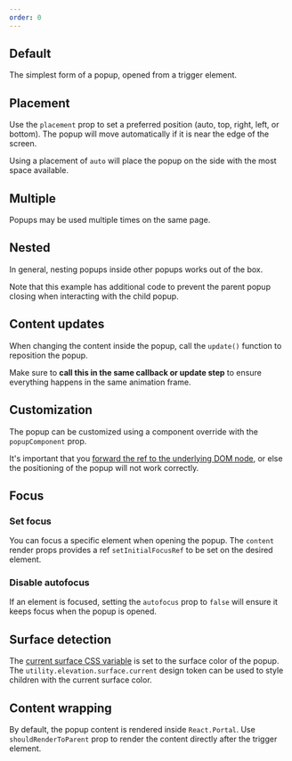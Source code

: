 ```yaml
---
order: 0
---
```



## Default

The simplest form of a popup, opened from a trigger element.

<Example Component={PopupDefaultExample} packageName="@atlaskit/popup" />

## Placement

Use the `placement` prop to set a preferred position (auto, top, right, left, or bottom). The popup will move automatically if it is near the edge of the screen.

Using a placement of `auto` will place the popup on the side with the most space available.

<Example Component={PopupPlacementExample} packageName="@atlaskit/popup" />

## Multiple

Popups may be used multiple times on the same page.

<Example Component={PopupMultipleExample} packageName="@atlaskit/popup" />

## Nested

In general, nesting popups inside other popups works out of the box.

Note that this example has additional code to prevent the parent popup closing when interacting with the child popup.

<Example Component={PopupNestedExample} packageName="@atlaskit/popup" />

## Content updates

When changing the content inside the popup, call the `update()` function to reposition the popup.

Make sure to **call this in the same callback or update step** to ensure everything happens in the same animation frame.

<Example Component={PopupContentUpdateExample} packageName="@atlaskit/popup" />

## Customization

The popup can be customized using a component override with the `popupComponent` prop.

It's important that you [forward the ref to the underlying DOM node](https://reactjs.org/docs/forwarding-refs.html), or else the positioning of the popup will not work correctly.

<Example Component={PopupCustomExample} packageName="@atlaskit/popup" />

## Focus

### Set focus

You can focus a specific element when opening the popup. The `content` render props provides a ref `setInitialFocusRef` to be set on the desired element.

<Example Component={PopupFocusExample} packageName="@atlaskit/popup" />

### Disable autofocus

If an element is focused, setting the `autofocus` prop to `false` will ensure it keeps focus when the popup is opened.

<Example
  Component={PopupDisableAutofocusExample}
  packageName="@atlaskit/popup"
/>

## Surface detection

The [current surface CSS variable](/components/tokens/code#current-surface-color) is set to the surface color of the popup.
The `utility.elevation.surface.current` design token can be used to style children with the current surface color.

<Example
  Component={PopupSurfaceDetectionExample}
  packageName="@atlaskit/popup"
/>

## Content wrapping

By default, the popup content is rendered inside `React.Portal`. Use `shouldRenderToParent` prop to render the content directly after the trigger element.

<Example
  Component={PopupContentWithoutPortalExample}
  packageName="@atlaskit/popup"
/>
